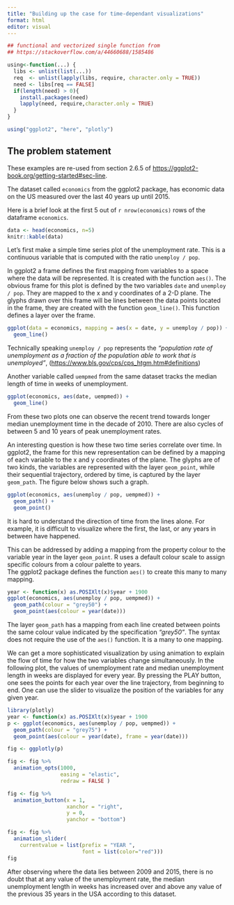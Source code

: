 ```yaml
---
title: "Building up the case for time-dependant visualizations"
format: html
editor: visual
---
```


```r
## functional and vectorized single function from 
## https://stackoverflow.com/a/44660688/1585486

using<-function(...) {
  libs <- unlist(list(...))
  req  <- unlist(lapply(libs, require, character.only = TRUE))
  need <- libs[req == FALSE]
  if(length(need) > 0){ 
    install.packages(need)
    lapply(need, require,character.only = TRUE)
  }
}

using("ggplot2", "here", "plotly")
```

## The problem statement

These examples are re-used from section 2.6.5 of <https://ggplot2-book.org/getting-started#sec-line>.

The dataset called `economics` from the ggplot2 package, has economic data on the US measured over the last 40 years up until 2015.

Here is a brief look at the first 5 out of `r nrow(economics)` rows of the dataframe `economics`.

```r
data <- head(economics, n=5)
knitr::kable(data)
```

Let's first make a simple time series plot of the unemployment rate. This is a continuous variable that is computed with the ratio `unemploy / pop`. 

In ggplot2 a frame defines the first mapping from variables to a space where the data will be represented. It is created with the function `aes()`. 
The obvious frame for this plot is defined by the two variables `date` and `unemploy / pop`. They are mapped to the x and y coordinates of a 2-D plane. The glyphs drawn over this frame will be lines between the data points located in the frame, they are created with the function `geom_line()`.
This function defines a layer over the frame.

```r
ggplot(data = economics, mapping = aes(x = date, y = unemploy / pop)) +
  geom_line()
```

Technically speaking `unemploy / pop` represents the _"population rate of unemployment as a fraction of the population able to work that is unemployed"_, (<https://www.bls.gov/cps/cps_htgm.htm#definitions>) 


Another variable called `uempmed` from the same dataset tracks the median length of time in weeks of unemployment.

```r
ggplot(economics, aes(date, uempmed)) +
  geom_line()
```

From these two plots one can observe the recent trend towards longer median unemployment time in the decade of 2010. 
There are also cycles of between 5 and 10 years of peak unemployment rates.

An interesting question is how these two time series correlate over time. 
In ggplot2, the frame for this new representation can be defined by a mapping of each variable to the x and y coordinates of the plane. 
The glyphs are of two kinds, the variables are represented with the layer `geom_point`, while their sequential trajectory, ordered by time, is captured by the layer `geom_path`. The figure below shows such a graph.


```r
ggplot(economics, aes(unemploy / pop, uempmed)) + 
  geom_path() +
  geom_point()
```

It is hard to understand the direction of time from the lines alone. 
For example, it is difficult to visualize where the first, the last, or any years in between have happened. 

This can be addressed by adding a mapping from the property colour to the variable year in the layer `geom_point`. 
R uses a default colour scale to assign specific colours from a colour palette to years.   
The ggplot2 package defines the function `aes()` to create this many to many mapping. 


```r
year <- function(x) as.POSIXlt(x)$year + 1900
ggplot(economics, aes(unemploy / pop, uempmed)) + 
  geom_path(colour = "grey50") +
  geom_point(aes(colour = year(date)))
```

The layer `geom_path` has a mapping from each line created between points the same colour value indicated by the specification _"grey50"_. 
The syntax does not require the use of the `aes()` function.
It is a many to one mapping.

We can get a more sophisticated visualization by using animation to explain the flow of time for how the two variables change simultaneously.
In the following plot, the values of unemployment rate and median unemployment length in weeks are displayed for every year. 
By pressing the PLAY button, one sees the points for each year over the line trajectory, from beginning to end.
One can use the slider to visualize the position of the variables for any given year.


```r
library(plotly)
year <- function(x) as.POSIXlt(x)$year + 1900
p <- ggplot(economics, aes(unemploy / pop, uempmed)) + 
  geom_path(colour = "grey75") +
  geom_point(aes(colour = year(date), frame = year(date)))

fig <- ggplotly(p)

fig <- fig %>% 
  animation_opts(1000, 
                 easing = "elastic", 
                 redraw = FALSE )

fig <- fig %>% 
  animation_button(x = 1, 
                   xanchor = "right",
                   y = 0, 
                   yanchor = "bottom")

fig <- fig %>%
  animation_slider(
    currentvalue = list(prefix = "YEAR ",
                        font = list(color="red")))
fig
```

After observing where the data lies between 2009 and 2015, there is no doubt that at any value of the unemployment rate, the median unemployment length in weeks has increased over and above any value of the previous 35 years in the USA according to this dataset.  